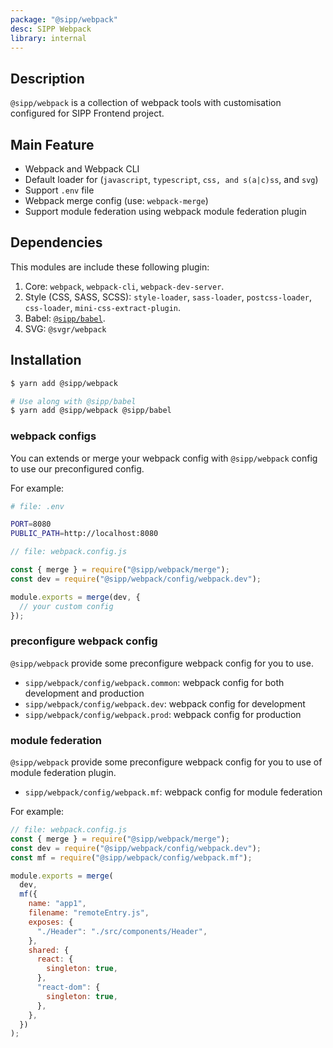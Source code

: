 ```yaml
---
package: "@sipp/webpack"
desc: SIPP Webpack
library: internal
---
```


## Description

`@sipp/webpack` is a collection of webpack tools with customisation configured for SIPP Frontend project.

## Main Feature

- Webpack and Webpack CLI
- Default loader for (`javascript`, `typescript`, `css, and s(a|c)ss`, and `svg`)
- Support `.env` file
- Webpack merge config (use: `webpack-merge`)
- Support module federation using webpack module federation plugin

## Dependencies

This modules are include these following plugin:

1. Core: `webpack`, `webpack-cli`, `webpack-dev-server`.
2. Style (CSS, SASS, SCSS): `style-loader`, `sass-loader`, `postcss-loader`, `css-loader`, `mini-css-extract-plugin`.
3. Babel: [`@sipp/babel`](https://npm.shopee.io/-/web/detail/@sipp/babel).
4. SVG: `@svgr/webpack`

## Installation

```sh
$ yarn add @sipp/webpack

# Use along with @sipp/babel
$ yarn add @sipp/webpack @sipp/babel
```

### webpack configs

You can extends or merge your webpack config with `@sipp/webpack` config to use our preconfigured config.

For example:

```bash
# file: .env

PORT=8080
PUBLIC_PATH=http://localhost:8080
```

```js
// file: webpack.config.js

const { merge } = require("@sipp/webpack/merge");
const dev = require("@sipp/webpack/config/webpack.dev");

module.exports = merge(dev, {
  // your custom config
});
```

### preconfigure webpack config

`@sipp/webpack` provide some preconfigure webpack config for you to use.

- `sipp/webpack/config/webpack.common`: webpack config for both development and production
- `sipp/webpack/config/webpack.dev`: webpack config for development
- `sipp/webpack/config/webpack.prod`: webpack config for production

### module federation

`@sipp/webpack` provide some preconfigure webpack config for you to use of module federation plugin.

- `sipp/webpack/config/webpack.mf`: webpack config for module federation

For example:

```js
// file: webpack.config.js
const { merge } = require("@sipp/webpack/merge");
const dev = require("@sipp/webpack/config/webpack.dev");
const mf = require("@sipp/webpack/config/webpack.mf");

module.exports = merge(
  dev,
  mf({
    name: "app1",
    filename: "remoteEntry.js",
    exposes: {
      "./Header": "./src/components/Header",
    },
    shared: {
      react: {
        singleton: true,
      },
      "react-dom": {
        singleton: true,
      },
    },
  })
);
```
